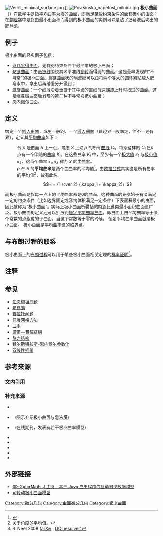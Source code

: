 [[Image:Verrill_minimal_surface.jpg|thumb]] ]]
[[Image:Površinska_napetost_milnica.jpg|thumb]]
'''极小曲面'''（{{lang-en|Minimal surface}}）在[[数学|数学]]中是指[[平均曲率|平均曲率]]为零的[[曲面|曲面]]，即满足某些约束条件的面积极小的曲面{{notetag|“极小曲面”是指微小变化下面积最小的曲面，而不是所有可能曲面中最小的曲面，因此被称为“极小曲面”而不是“最小曲面”}}；在[[物理学|物理学]]中是指由最小化面积而得到的极小曲面的实例可以是沾了肥皂液后吹出的[[肥皂泡|肥皂泡]]。{{notetag|肥皂泡的极薄的表面薄膜称为[[皂液膜|皂液膜]]，这是满足周边空气条件和肥皂泡吹制器形状的表面积最小的表面}}

==例子==
极小曲面的经典例子包括：
* [[平面_(数学)|欧几里得平面]]，无特别约束条件下最平常的极小曲面；
* [[懸鏈曲面|悬链曲面]]：由[[悬链线|悬链线]]围绕其水平准线[[旋转|旋转]]而得到的曲面。这是最早发现的“不寻常”的极小曲面。悬链曲面状的皂液膜可以由将两个等大的圆环紧贴放入肥皂水中，拿出后再缓慢分开得到；
* [[螺旋曲面|螺旋曲面]]：一个线段沿着垂直于其中点的直线匀速螺旋上升时扫过的曲面。这是继悬链曲面后发现的第二种不寻常的极小曲面；
* [[恩内佩尔曲面|恩内佩尔曲面]]。

==定义==
给定一个[[子流形#形式化定义#嵌入子流形|嵌入曲面]]，或更一般的，一个[[子流形#形式化定义#浸入子流形|浸入曲面]]（其边界一般固定，但不一定有界），定义其[[平均曲率|平均曲率]]如下：
:令 <math>p</math> 是曲面 <math>S</math> 上一点，考虑 <math>S</math> 上过 <math>p</math> 的所有[[曲线|曲线]] <math>C_i </math>。每条这样的 <math>C_i</math> 在<math>p</math> 点有一个伴随的[[曲线的曲率|曲率]] <math>K_i</math>。在这些曲率 <math>K_i</math> 中，至少有一个[[极值|极大值]] <math>\kappa_1</math> 与[[极小值|极小值]]<math>\kappa_2</math>，这两个曲率 <math>\kappa_1,\kappa_2</math> 称为 <math>S</math> 的[[主曲率|主曲率]]。
:<math>p\in S</math> 的'''平均曲率'''是两个主曲率的平均值<ref>{{harv|斯皮瓦克|1999|loc=第3卷，第2章}}</ref>，由[[欧拉公式|欧拉公式]]其实也是所有曲率的平均值<ref>关于角度的平均值。</ref>，故有此名。
::<math>H = {1 \over 2} (\kappa_1 + \kappa_2)\ .</math>   

而极小曲面是指每一点上的平均曲率都是0的曲面。这种曲面的研究始于有关满足一定的约束条件（比如边界固定或容纳体积满足一定条件）下表面积最小的曲面，因此被称为“极小曲面”。实际上极小曲面所囊括的内涵比此类最小面积曲面更广泛。极小曲面的定义还可以扩展到[[恒定平均曲率曲面|恒定平均曲率曲面]]，即曲面上由平均曲率等于某个常数的点组成的子曲面。当这个常数等于零的时候， 恒定平均曲率曲面就是极小曲面。
极小曲面是[[平均曲率流|平均曲率流]]的临界点。

==与布朗过程的联系==

极小曲面上的[[布朗运动|布朗过程]]可以用于某些极小曲面相关定理的[[概率证明|概率证明]]<ref>R. Neel 2008 ([http://arxiv.org/abs/0805.0556 arXiv] {{Wayback|url=http://arxiv.org/abs/0805.0556 |date=20170510144110 }}, [http://dx.doi.org/10.1016/j.jfa.2008.06.033 DOI resolver])</ref>。

==注释==
{{notefoot}}
==参见==
* [[伯恩施坦問題|伯恩施坦問題]]
* [[肥皂泡|肥皂泡]]
* [[普拉托问题|普拉托问题]]
* [[伸展网格方法|伸展网格方法]]
* [[曲率|曲率]]
* [[韋爾—費倫結構|韋爾—費倫結構]]
* [[张力结构|张力结构]]
* [[魏尔斯特拉斯-恩内佩尔参数化|魏尔斯特拉斯-恩内佩尔参数化]]
* [[双线性插值|双线性插值]]

==参考来源==
=== 文内引用 ===
{{reflist}} 
=== 补充来源 ===
{{refbegin}}
* {{cite book
 | author = Robert Osserman
 | title = A Survey of Minimal Surfaces
 | year = 1986
 | publisher = Dover Publications | location = New York
 | isbn = 0-486-64998-9
 }} 
* {{cite web
 | author = Hermann Karcher and Konrad Polthier
 | url = http://page.mi.fu-berlin.de/polthier/booklet/intro.html
 | title = Touching Soap Films - An introduction to minimal surfaces
 | year = 1995
 | accessdate = December 27, 2006
 | archive-date = 2013-07-08
 | archive-url = https://www.webcitation.org/6Hy3PHCqQ?url=http://page.mi.fu-berlin.de/polthier/booklet/intro.html
 | dead-url = no
 }} （图示介绍极小曲面与皂液膜）
* {{cite web
 | author = Various
 | url = http://www.eg-models.de/models.html
 | title = EG-Models
 | year = 2000-
 | accessdate = September 28, 2004
 | archive-date = 2013-07-08
 | archive-url = https://www.webcitation.org/6Hy3Pxvus?url=http://www.eg-models.de/models.html
 | dead-url = no
 }} （在线期刊，发表有若干极小曲率模型）
* {{citation
 |last=Spivak
 |first=Michael
 |authorlink=麦克·斯皮瓦克
 |publisher=Publish or Perish Press
 |year=1999
 |edition=3rd
 |title=A comprehensive introduction to differential geometry (Volumes 3-4)
 |id=ISBN 0-914098-72-1 (Volume 3), ISBN 0-914098-73-X (Volume 4)}} 
* {{cite web
 | author = Stewart Dickson
 | url = http://www.eg-models.de/models.html
 | title = Scientific Concretization; Relevance to the Visually Impaired Student
 | year = 1996
 | work = VR in the School, Volume 1, Number 4
 | accessdate = April 15, 2006
 | archive-date = 2013-07-08
 | archive-url = https://www.webcitation.org/6Hy3Pxvus?url=http://www.eg-models.de/models.html
 | dead-url = no
 }}
* {{cite web
 | title=Grape Minimal Surface Library
 | url=http://numod.ins.uni-bonn.de/grape/EXAMPLES/AMANDUS/amandus.html
 | author=Martin Steffens and Christian Teitzel
 | accessdate=October 27, 2008
 | archive-date=2013-07-08
 | archive-url=https://www.webcitation.org/6Hy3Qg9kc?url=http://numod.ins.uni-bonn.de/grape/EXAMPLES/AMANDUS/amandus.html
 | dead-url=no
 }} 
* {{cite web
 |title       = Scientific Graphics Project
 |url         = http://www.msri.org/about/sgp/jim/geom/minimal/index.html
 |author      = David Hoffman, [[Jim_Hoffman|Jim Hoffman]] et al.
 |accessdate  = April 24, 2006
 |deadurl     = yes
 |archiveurl  = https://web.archive.org/web/20060703193416/http://www.msri.org/about/sgp/jim/geom/minimal/index.html
 |archivedate = 2006年7月3日
}}
* {{cite web
 | title=Periodic Minimal Surfaces Gallery
 | url=http://www-klinowski.ch.cam.ac.uk/pmsgal1.html
 | author=Jacek Klinowski
 | accessdate=February 2, 2009
 | archive-date=2013-07-08
 | archive-url=https://www.webcitation.org/6Hy3RJR3l?url=http://www-klinowski.ch.cam.ac.uk/pmsgal1.html
 | dead-url=no
 }}
{{refend}}

== 外部链接 ==
* [http://3d-xplormath.org/j/index.html 3D-XplorMath-J 主页 - 基于 Java 应用程序的互动可视数学模型] {{Wayback|url=http://3d-xplormath.org/j/index.html |date=20071113143203 }}
* [http://xahlee.org/surface/gallery_m.html 可转动极小曲面模型] {{Wayback|url=http://xahlee.org/surface/gallery_m.html |date=20120626082018 }}

{{DEFAULTSORT:Minimal Surfaces}}
[[Category:微分几何|Category:微分几何]]
[[Category:曲面微分几何|Category:曲面微分几何]]
[[Category:极小曲面|Category:极小曲面]]